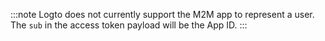 :::note
Logto does not currently support the M2M app to represent a user. The `sub` in the access token payload will be the App ID.
:::
